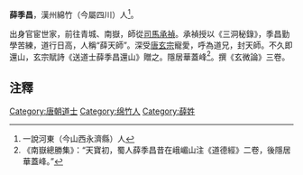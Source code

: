 '''薛季昌'''，漢州綿竹（今屬四川）人<ref>一說河東（今山西永濟縣）人</ref>。

出身官宦世家，前往青城、南嶽，師從[[司馬承禎|司馬承禎]]。承禎授以《三洞秘錄》，季昌勤學苦練，道行日高，人稱“薛天師”。深受[[唐玄宗|唐玄宗]]寵愛，呼為道兄，封天師。不久即還山，玄宗賦詩《送道士薛季昌還山》贈之。隱居華蓋峰<ref>《南嶽總勝集》：“天寶初，蜀人薛季昌昔在峨嵋山注《道德經》二卷，後隱居華蓋峰。”</ref>。撰《玄微論》三卷。

==注釋==
<div class="references-small">
<references />
</div>

[[Category:唐朝道士|Category:唐朝道士]]
[[Category:绵竹人|Category:绵竹人]]
[[Category:薛姓|Category:薛姓]]